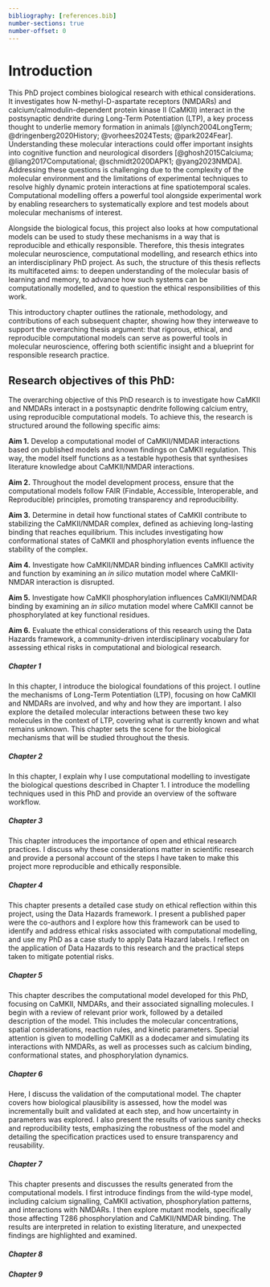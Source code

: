 ```yaml
---
bibliography: [references.bib]
number-sections: true
number-offset: 0
---
```


# Introduction {.unnumbered}
This PhD project combines biological research with ethical considerations. It investigates how N-methyl-D-aspartate receptors (NMDARs) and calcium/calmodulin-dependent protein kinase II (CaMKII) interact in the postsynaptic dendrite during Long-Term Potentiation (LTP), a key process thought to underlie memory formation in animals [@lynch2004LongTerm; @dringenberg2020History; @vorhees2024Tests; @park2024Fear]. Understanding these molecular interactions could offer important insights into cognitive function and neurological disorders [@ghosh2015Calciuma; @liang2017Computational; @schmidt2020DAPK1; @yang2023NMDA]. Addressing these questions is challenging due to the complexity of the molecular environment and the limitations of experimental techniques to resolve highly dynamic protein interactions at fine spatiotemporal scales. Computational modelling offers a powerful tool alongside experimental work by enabling researchers to systematically explore and test models about molecular mechanisms of interest.

Alongside the biological focus, this project also looks at how computational models can be used to study these mechanisms in a way that is reproducible and ethically responsible. Therefore, this thesis integrates molecular neuroscience, computational modelling, and research ethics into an interdisciplinary PhD project. As such, the structure of this thesis reflects its multifaceted aims: to deepen understanding of the molecular basis of learning and memory, to advance how such systems can be computationally modelled, and to question the ethical responsibilities of this work.

This introductory chapter outlines the rationale, methodology, and contributions of each subsequent chapter, showing how they interweave to support the overarching thesis argument: that rigorous, ethical, and reproducible computational models can serve as powerful tools in molecular neuroscience, offering both scientific insight and a blueprint for responsible research practice.

## Research objectives of this PhD: {.unnumbered}
The overarching objective of this PhD research is to investigate how CaMKII and NMDARs interact in a postsynaptic dendrite following calcium entry, using reproducible computational models. To achieve this, the research is structured around the following specific aims:

**Aim 1.** Develop a computational model of CaMKII/NMDAR interactions based on published models and known findings on CaMKII regulation. This way, the model itself functions as a testable hypothesis that synthesises literature knowledge about CaMKII/NMDAR interactions.

**Aim 2.** Throughout the model development process, ensure that the computational models follow FAIR (Findable, Accessible, Interoperable, and Reproducible) principles, promoting transparency and reproducibility. 

**Aim 3.** Determine in detail how functional states of CaMKII contribute to stabilizing the CaMKII/NMDAR complex, defined as achieving long-lasting binding that reaches equilibrium. This includes investigating how conformational states of CaMKII and phosphorylation events influence the stability of the complex.

**Aim 4.** Investigate how CaMKII/NMDAR binding influences CaMKII activity and function by examining an _in silico_ mutation model where CaMKII-NMDAR interaction is disrupted. 

**Aim 5.** Investigate how CaMKII phosphorylation influences CaMKII/NMDAR binding by examining an _in silico_ mutation model where CaMKII cannot be phosphorylated at key functional residues.  

**Aim 6.** Evaluate the ethical considerations of this research using the Data Hazards framework, a community-driven interdisciplinary vocabulary for assessing ethical risks in computational and biological research. 


##### Chapter 1 {.unnumbered}
In this chapter, I introduce the biological foundations of this project. I outline the mechanisms of Long-Term Potentiation (LTP), focusing on how CaMKII and NMDARs are involved, and why and how they are important. I also explore the detailed molecular interactions between these two key molecules in the context of LTP, covering what is currently known and what remains unknown. This chapter sets the scene for the biological mechanisms that will be studied throughout the thesis.

##### Chapter 2 {.unnumbered}
In this chapter, I explain why I use computational modelling to investigate the biological questions described in Chapter 1. I introduce the modelling techniques used in this PhD and provide an overview of the software workflow. 

##### Chapter 3 {.unnumbered}
This chapter introduces the importance of open and ethical research practices. I discuss why these considerations matter in scientific research and provide a personal account of the steps I have taken to make this project more reproducible and ethically responsible.

##### Chapter 4 {.unnumbered}
This chapter presents a detailed case study on ethical reflection within this project, using the Data Hazards framework. I present a published paper were the co-authors and I explore how this framework can be used to identify and address ethical risks associated with computational modelling, and use my PhD as a case study to apply Data Hazard labels. I reflect on the application of Data Hazards to this research and the practical steps taken to mitigate potential risks.

##### Chapter 5 {.unnumbered}
This chapter describes the computational model developed for this PhD, focusing on CaMKII, NMDARs, and their associated signalling molecules. I begin with a review of relevant prior work, followed by a detailed description of the model. This includes the molecular concentrations, spatial considerations, reaction rules, and kinetic parameters. Special attention is given to modelling CaMKII as a dodecamer and simulating its interactions with NMDARs, as well as processes such as calcium binding, conformational states, and phosphorylation dynamics.

##### Chapter 6 {.unnumbered}
Here, I discuss the validation of the computational model. The chapter covers how biological plausibility is assessed, how the model was incrementally built and validated at each step, and how uncertainty in parameters was explored. I also present the results of various sanity checks and reproducibility tests, emphasizing the robustness of the model and detailing the specification practices used to ensure transparency and reusability.

##### Chapter 7 {.unnumbered}
This chapter presents and discusses the results generated from the computational models. I first introduce findings from the wild-type model, including calcium signalling, CaMKII activation, phosphorylation patterns, and interactions with NMDARs. I then explore mutant models, specifically those affecting T286 phosphorylation and CaMKII/NMDAR binding. The results are interpreted in relation to existing literature, and unexpected findings are highlighted and examined.

##### Chapter 8 {.unnumbered}


##### Chapter 9 {.unnumbered}

